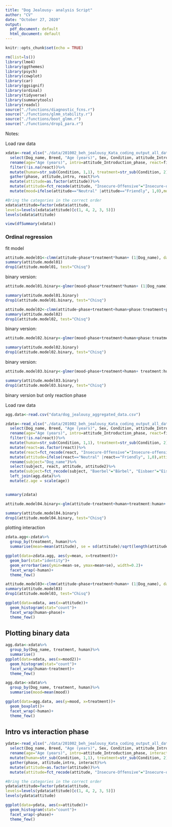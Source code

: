 ```yaml
---
title: "Dog Jealousy- analysis Script"
author: "CV"
date: "October 27, 2020"
output:
  pdf_document: default
  html_document: default
---
```


```r

knitr::opts_chunk$set(echo = TRUE)

rm(list=ls())
library(lme4)
library(ggthemes)
library(psych)
library(cowplot)
library(car)
library(ggsignif)
library(ordinal)
library(tidyverse)
library(summarytools)
library(readxl)
source("./functions/diagnostic_fcns.r")
source("./functions/glmm_stability.r")
source("./functions/boot_glmm.r")
source("./functions/drop1_para.r")

```

Notes:

Load raw data
```r
xdata<-read_xlsx("./data/201002_beh_jealousy_Kata_coding_output_all_data_Dusty_questionnaires_updated_mistakes_new.xlsx", sheet = 'Kata_phases_explanations', na = c('NA'))%>%
  select(Dog_name, Breed, "Age (years)", Sex, Condition, attitude_Introduction_phase,first_approach_in_reaction_phase)%>%
  rename(age="Age (years)", intro=attitude_Introduction_phase, react=first_approach_in_reaction_phase)%>%
  filter(!is.na(react))%>%
  mutate(human=str_sub(Condition, 1,1), treatment=str_sub(Condition, 2))%>%
  gather(phase, attitude,intro, react)%>%
  mutate(attitude=as.factor(attitude))%>%
  mutate(attitude=fct_recode(attitude, "Insecure-Offensive"="Insecure-offensive"))%>%
  mutate(mood=ifelse(attitude=="Neutral" |attitude=="Friendly", 1,0),mood2=ifelse(attitude=="Neutral" |attitude=="Friendly", "good","bad"))

#Bring the categories in the correct order
xdata$attitude=factor(xdata$attitude,
levels=levels(xdata$attitude)[c(1, 4, 2, 3, 5)])
levels(xdata$attitude)

```


``` r

view(dfSummary(xdata))
```

### Ordinal regression


fit model
```r

attitude.model01<-clmm(attitude~phase*treatment*human+ (1|Dog_name), data=xdata)
summary(attitude.model01)
drop1(attitude.model01, test="Chisq")
```
binary version:
```r

attitude.model01.binary<-glmer(mood~phase*treatment*human+ (1|Dog_name), data=xdata, family = binomial, control=glmerControl(optimizer="bobyqa",optCtrl=list(maxfun=2e5)))

summary(attitude.model01.binary)
drop1(attitude.model01.binary, test="Chisq")
```



```r

attitude.model02<-clmm(attitude~phase+treatment+human+phase:treatment+phase:human+ (1|Dog_name), data=xdata)
summary(attitude.model02)
drop1(attitude.model02, test="Chisq")
```
binary version:
```r

attitude.model02.binary<-glmer(mood~phase+treatment+human+phase:treatment+phase:human+ treatment:human+ (1|Dog_name), data=xdata, family = binomial, control=glmerControl(optimizer="bobyqa",optCtrl=list(maxfun=2e5)))

summary(attitude.model02.binary)
drop1(attitude.model02.binary, test="Chisq")
```
binary version:
```r

attitude.model03.binary<-glmer(mood~phase+treatment+human+ treatment:human+ (1|Dog_name), data=xdata, family = binomial, control=glmerControl(optimizer="bobyqa",optCtrl=list(maxfun=2e5)))

summary(attitude.model03.binary)
drop1(attitude.model03.binary, test="Chisq")
```

binary version but only reaction phase

Load raw data
```r
agg.data<-read.csv("data/dog_jealousy_aggregated_data.csv")

zdata<-read_xlsx("./data/201002_beh_jealousy_Kata_coding_output_all_data_Dusty_questionnaires_updated_mistakes_new.xlsx", sheet = 'Kata_phases_explanations', na = c('NA'))%>%
  select(Dog_name, Breed, "Age (years)", Sex, Condition, attitude_Introduction_phase,first_approach_in_reaction_phase)%>%
  rename(age="Age (years)", intro=attitude_Introduction_phase, react=first_approach_in_reaction_phase)%>%
  filter(!is.na(react))%>%
  mutate(human=str_sub(Condition, 1,1), treatment=str_sub(Condition, 2))%>%
  mutate(react=as.factor(react))%>%
  mutate(react=fct_recode(react, "Insecure-Offensive"="Insecure-offensive"))%>%
  mutate(attitude=ifelse(react=="Neutral" |react=="Friendly", 1,0),attitude2=ifelse(react=="Neutral" |react=="Friendly", "good","bad"), age=as.numeric(age))%>%
  rename(subject="Dog_name")%>%
  select(subject, react, attitude, attitude2)%>%
  mutate(subject=fct_recode(subject, "Baerbel"="Bärbel", "Eisbaer"="Eisbär", "Fiby"="Fiby2", "Finja"="Finja2", "Jo-jo3"="Jo-Jo3", "Maedi"="Mädi", "Mia"="Mia7", "Muesli"="Müsli",  "Nana"="Nana3", "Ronja"="Ronja4", "Yuki"="Yuki4"))%>%
  left_join(agg.data)%>%
  mutate(z.age = scale(age))


summary(zdata)


```

```r

attitude.model04.binary<-glm(attitude~treatment+human+treatment:human+ sex+z.age, data=zdata, family = binomial)

summary(attitude.model04.binary)
drop1(attitude.model04.binary, test="Chisq")
```
plotting interaction

```r

zdata.agg<-zdata%>%
  group_by(treatment, human)%>%
  summarise(mean=mean(attitude), se = sd(attitude)/sqrt(length(attitude)))

ggplot(data=zdata.agg, aes(y=mean, x=treatment))+
  geom_bar(stat="identity")+
  geom_errorbar(aes(ymin=mean-se, ymax=mean+se), width=0.2)+
  facet_wrap(~human)+
  theme_few()
```



```r

attitude.model03<-clmm(attitude~phase+treatment+human+ (1|Dog_name), data=xdata)
summary(attitude.model03)
drop1(attitude.model03, test="Chisq")
```

```r
ggplot(data=xdata, aes(x=attitude))+
  geom_histogram(stat="count")+
  facet_wrap(human~phase)+
  theme_few()

```
## Plotting binary data

```r

agg.data<-xdata%>%
  group_by(Dog_name, treatment, human)%>%
  summarise()
ggplot(data=xdata, aes(x=mood2))+
  geom_histogram(stat="count")+
  facet_wrap(human~treatment)+
  theme_few()

```
```r

agg.data<-xdata%>%
  group_by(Dog_name, treatment, human)%>%
  summarise(mood=mean(mood))

ggplot(data=agg.data, aes(y=mood, x=treatment))+
  geom_boxplot()+
  facet_wrap(~human)+
  theme_few()

```

## Intro vs interaction phase

```r
ydata<-read_xlsx("./data/201002_beh_jealousy_Kata_coding_output_all_data_Dusty_questionnaires_updated_mistakes_new.xlsx", sheet = 'Kata_phases_explanations', na = c('NA'))%>%
  select(Dog_name, Breed, "Age (years)", Sex, Condition, attitude_Introduction_phase,attitude_interaction_phase)%>% 
  rename(age="Age (years)", intro=attitude_Introduction_phase, interact=attitude_interaction_phase)%>%
  mutate(human=str_sub(Condition, 1,1), treatment=str_sub(Condition, 2))%>%
  gather(phase, attitude,intro, interact)%>%
  mutate(attitude=as.factor(attitude))%>%
  mutate(attitude=fct_recode(attitude, "Insecure-Offensive"="Insecure-offensive"))

#Bring the categories in the correct order
ydata$attitude=factor(ydata$attitude,
levels=levels(ydata$attitude)[c(1, 4, 2, 3, 5)])
levels(ydata$attitude)

```

```r
ggplot(data=ydata, aes(x=attitude))+
  geom_histogram(stat="count")+
  facet_wrap(~phase)+
  theme_few()

```

